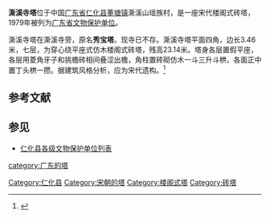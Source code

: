 {{coord|25|07|02|N|113|36|16|E|type:landmark|display=title}}
{{文物保护单位
| 级别 = 省级
| 省区市 = 广东省
| 图片 = Renhua Sixi Si Ta 2013.12.08 16-38-16.jpg
| 名称 = 澌溪寺塔
| 编号 = 2-12
| 分类 = 古建筑
| 时代 = 宋
| 所在 = [[仁化县|仁化县]][[董塘镇|董塘镇]]澌溪山瑶族村
| 登录 = 1979年
}}
'''澌溪寺塔'''位于中国[[广东省|广东省]][[仁化县|仁化县]][[董塘镇|董塘镇]]澌溪山瑶族村，是一座宋代楼阁式砖塔，1979年被列为[[广东省文物保护单位|广东省文物保护单位]]。

澌溪寺塔在澌溪寺旁，原名'''秀宝塔'''。现寺已不存。澌溪寺塔平面四角，边长3.46米，七层，为穿心绕平座式仿木楼阁式砖塔，残高23.14米。塔身各层置假平座，各层用菱角牙子和挑檐砖相间叠涩出檐，角柱置砖砌仿木一斗三升斗栱，各面正中置丁头栱一攒。据建筑风格分析，应为宋代遗构。<ref>{{cite book |title=广东古塔 |author=广东省文物考古研究所 |publisher=广东省地图出版社 |year=1999 |pages=72 |ISBN=7-80522-577-X}}</ref>

{{Gallery
|width = 300
|height = 
|lines = 1
|File:Renhua Sixi Si Ta 2013.12.08 16-46-30.jpg|
|File:Renhua Sixi Si Ta 2013.12.08 16-44-31.jpg|
|File:Renhua Sixi Si Ta 2013.12.08 16-40-18.jpg|
|File:Renhua Sixi Si Ta 2013.12.08 16-35-12.jpg|
|File:Renhua Sixi Si Ta 2013.12.08 16-35-15.jpg|
|File:Renhua Sixi Si Ta 2013.12.08 16-38-29.jpg|
|File:Renhua Sixi Si Ta 2013.12.08 16-38-33.jpg|
|File:Renhua Sixi Si Ta 2013.12.08 16-41-05.jpg|
|File:Renhua Sixi Si Ta 2013.12.08 16-41-26.jpg|
|File:Renhua Sixi Si Ta 2013.12.08 16-41-59.jpg|
|File:Renhua Sixi Si Ta 2013.12.08 16-42-14.jpg|
|File:Renhua Sixi Si Ta 2013.12.08 16-41-50.jpg|
}}

==参考文献==
{{commonscat|Pagoda of Sixi Temple}}
{{reflist}}

==参见==
* [[仁化县各级文物保护单位列表|仁化县各级文物保护单位列表]]
{{DEFAULTSORT:S}}
[[Category:仁化县|Category:仁化县]]
[[category:广东的塔|category:广东的塔]]
[[Category:宋朝的塔|Category:宋朝的塔]]
[[Category:楼阁式塔|Category:楼阁式塔]]
[[Category:砖塔|Category:砖塔]]